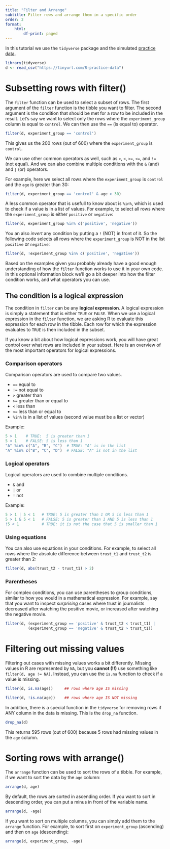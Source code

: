 ```yaml
---
title: "Filter and Arrange"
subtitle: Filter rows and arrange them in a specific order
order: 2
format:
    html:
        df-print: paged
---
```


::: {.callout-note title="Required packages and data for this tutorial"}

In this tutorial we use the `tidyverse` package and the simulated [practice data](../../data-management/index.qmd#practice-data).

```r
library(tidyverse)
d <- read_csv("https://tinyurl.com/R-practice-data")
```
:::

# Subsetting rows with filter() {#filter} 

The `filter` function can be used to select a subset of rows. 
The first argument of the `filter` function is the tibble you want to filter.
The second argument is the condition that should be met for a row to be included in the result.
Let's say we want to select only the rows where the `experiment_group` column is equal to `control`.
We can then use the `==` (is equal to) operator.

```r
filter(d, experiment_group == 'control')
```

This gives us the 200 rows (out of 600) where the `experiment_group` is `control`.

We can use other common operators as well, such as `>`, `<`, `>=`, `<=`, and `!=` (not equal).
And we can also combine multiple conditions with the `&` (and) and `|` (or) operators. 

For example, here we select all rows where the `experiment_group` is `control` and the `age` is greater than 30:

```r
filter(d, experiment_group == 'control' & age > 30)
```

A less common operator that is usefull to know about is `%in%`, which is used to check if a value is in a list of values.
For example, to select all rows where the `experiment_group` is either `positive` or `negative`:

```r
filter(d, experiment_group %in% c('positive', 'negative'))
```

You an also *invert* any condition by putting a `!` (NOT) in front of it.
So the following code selects all rows where the `experiment_group` is NOT in the list `positive` or `negative`:

```r
filter(d, !experiment_group %in% c('positive', 'negative'))
```

::: {.callout-note title="A deeper understanding of the filter condition" collapse="true"}

Based on the examples given you probably already have a good enough understanding of how the `filter` function works to use it in your own code.
In this optional information block we'll go a bit deeper into how the filter condition works, and what operators you can use.

## The condition is a logical expression

The condition in `filter` can be any **logical expression**.
A logical expression is simply a statement that is either `TRUE` or `FALSE`.
When we use a logical expression in the `filter` function, we are asking R to evaluate this expression for each row in the tibble. 
Each row for which the expression evaluates to `TRUE` is then included in the subset.

If you know a bit about how logical expressions work, you will have great control over what rows are included in your subset.
Here is an overview of the most important operators for logical expressions.

### Comparison operators

Comparison operators are used to compare two values.

- `==`   equal to
- `!=`   not equal to
- `>`    greater than
- `>=`   greater than or equal to
- `<`    less than
- `<=`   less than or equal to
- `%in%` is in a list of values (second value must be a list or vector) 

Example: 

```r
5 > 1    # TRUE:  5 is greater than 1
5 < 1    # FALSE: 5 is less than 1
"A" %in% c("A", "B", "C")  # TRUE: "A" is in the list
"A" %in% c("B", "C", "D")  # FALSE: "A" is not in the list
```

### Logical operators

Logical operators are used to combine multiple conditions.

- `&` and
- `|` or
- `!` not

Example:
```r
5 > 1 | 5 < 1   # TRUE: 5 is greater than 1 OR 5 is less than 1
5 > 1 & 5 < 1   # FALSE: 5 is greater than 1 AND 5 is less than 1
!5 < 1          # TRUE: it is not the case that 5 is smaller than 1
```

### Using equations

You can also use equations in your conditions.
For example, to select all rows where the absolute difference between `trust_t1` and `trust_t2` is greater than 2:

```r
filter(d, abs(trust_t2 - trust_t1) > 2)
```

### Parentheses

For complex conditions, you can use parentheses to group conditions, similar to how you would in a mathematical expression.
For example, say that you want to inspect *surprising* cases where trust in journalists decreased after watching the positive movie, or increased after watching the negative movie.

```r
filter(d, (experiment_group == 'positive' & trust_t2 < trust_t1) |
          (experiment_group == 'negative' & trust_t2 > trust_t1))
```
:::

# Filtering out missing values

Filtering out cases with missing values works a bit differently.
Missing values in R are represented by `NA`, but you **cannot (!!)** use something like `filter(d, age != NA)`.
Instead, you can use the `is.na` function to check if a value is missing.

```r
filter(d, is.na(age))     ## rows where age IS missing
```
```r
filter(d, !is.na(age))    ## rows where age IS NOT missing
```

In addition, there is a special function in the `tidyverse` for removing rows if ANY column in the data is missing.
This is the `drop_na` function.

```r
drop_na(d)
```

This returns 595 rows (out of 600) because 5 rows had missing values in the `age` column.

# Sorting rows with arrange() {#arrange}

The `arrange` function can be used to sort the rows of a tibble.
For example, if we want to sort the data by the `age` column:

```r
arrange(d, age)
```

By default, the rows are sorted in ascending order.
If you want to sort in descending order, you can put a minus in front of the variable name.

```r
arrange(d, -age)
```

If you want to sort on multiple columns, you can simply add them to the `arrange` function.
For example, to sort first on `experiment_group` (ascending) and then on `age` (descending):

```r
arrange(d, experiment_group, -age)
```


